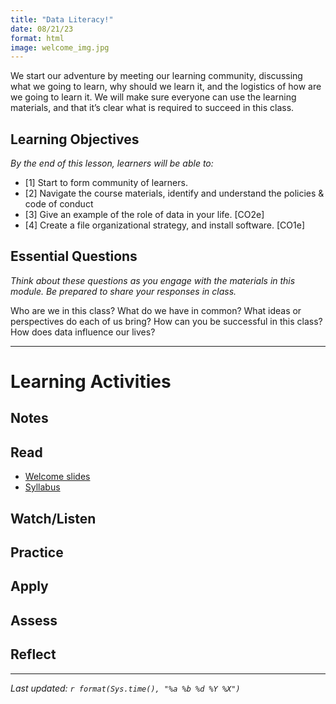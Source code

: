 ```yaml
---
title: "Data Literacy!"
date: 08/21/23
format: html
image: welcome_img.jpg
---
```


We start our adventure by meeting our learning community, discussing what we going to learn, why should we learn it, and the logistics of how are we going to learn it. We will make sure everyone can use the learning materials, and that it's clear what is required to succeed in this class. 

:::{.callout-tip}
# Learning Objectives

_By the end of this lesson, learners will be able to:_

* [1] Start to form community of learners. 
* [2] Navigate the course materials, identify and understand the policies & code of conduct
* [3] Give an example of the role of data in your life. [CO2e]
* [4] Create a file organizational strategy, and install software. [CO1e]

:::
	
:::{.callout-note}
# Essential Questions

_Think about these questions as you engage with the materials in this module. Be prepared to share your responses in class._

Who are we in this class? What do we have in common? What ideas or perspectives do each of us bring? How can you be successful in this class? How does data influence our lives?


:::



----

# Learning Activities

## Notes


## Read

* [Welcome slides](../notes/cn00-welcome.html)
* [Syllabus](../syllabus.html)

## Watch/Listen


## Practice


## Apply 


## Assess


## Reflect



-----

_Last updated: `r format(Sys.time(), "%a %b %d %Y %X")`_
